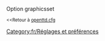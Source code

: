 {{fr/Amorce}}
Option graphicsset

<small><<Retour à [[fr/Archive/Manual/Settings/Openttd.cfg|openttd.cfg]]</small>
[[Category:fr/Réglages et préférences]]